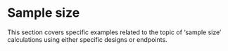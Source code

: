 # Sample size

This section covers specific examples related to the topic of 'sample size' calculations using either specific designs or endpoints.